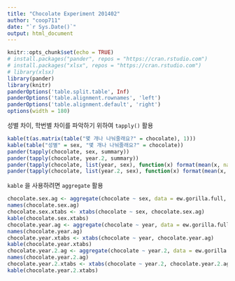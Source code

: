 ```yaml
---
title: "Chocolate Experiment 201402"
author: "coop711"
date: "`r Sys.Date()`"
output: html_document
---
```


```r
knitr::opts_chunk$set(echo = TRUE)
# install.packages("pander", repos = "https://cran.rstudio.com")
# install.packages("xlsx", repos = "https://cran.rstudio.com")
# library(xlsx)
library(pander)
library(knitr)
panderOptions('table.split.table', Inf)
panderOptions('table.alignment.rownames', 'left')
panderOptions('table.alignment.default', 'right')
options(width = 180)
```

<!--
### Data


성별 등 관련 자료가 들어 있는 `rda`파일들 읽어들이기

```r
load("gorilla_1402.RData")
load("east_west1402.RData")
load("class_roll_1402.rda")
ls()
```

자료를 합치기 위해 `plyr` 패키지를 검색 목록에

```r
library(plyr)
```

동과 서 자료에서 결석생들을 채워넣기 위하여 `join()` 적용.

```r
east.west.full<-join(class.roll, east.west.2, by="ID")
str(east.west.full)
```

이름 변수가 중복되었으므로 하나 삭제

```r
east.west.full<-east.west.full[,-3]
```

이를 `gorilla` 자료와 합침.

```r
ew.gorilla.full<-join(east.west.full,gorilla, by="ID")
str(ew.gorilla.full)
attach(ew.gorilla.full)
options(digits=2)
```
-->

성별 차이, 학번별 차이를 파악하기 위하여 `tapply()` 활용

```r
kable(t(as.matrix(table("몇 개나 나눠줄래요?" = chocolate), 1)))
kable(table("성별" = sex, "몇 개나 나눠줄래요?" = chocolate))
pander(tapply(chocolate, sex, summary))
pander(tapply(chocolate, year.2, summary))
pander(tapply(chocolate, list(year, sex), function(x) format(mean(x, na.rm = TRUE), digits = 2, nsmall = 1)))
pander(tapply(chocolate, list(year.2, sex), function(x) format(mean(x, na.rm = TRUE), digits = 2, nsmall = 1)))
```

`kable` 을 사용하려면 `aggregate` 활용

```r
chocolate.sex.ag <- aggregate(chocolate ~ sex, data = ew.gorilla.full, summary)
names(chocolate.sex.ag)
chocolate.sex.xtabs <- xtabs(chocolate ~ sex, chocolate.sex.ag)
kable(chocolate.sex.xtabs)
chocolate.year.ag <- aggregate(chocolate ~ year, data = ew.gorilla.full, summary)
names(chocolate.year.ag)
chocolate.year.xtabs <- xtabs(chocolate ~ year, chocolate.year.ag)
kable(chocolate.year.xtabs)
chocolate.year.2.ag <- aggregate(chocolate ~ year.2, data = ew.gorilla.full, summary)
names(chocolate.year.2.ag)
chocolate.year.2.xtabs <- xtabs(chocolate ~ year.2, chocolate.year.2.ag)
kable(chocolate.year.2.xtabs)
```

